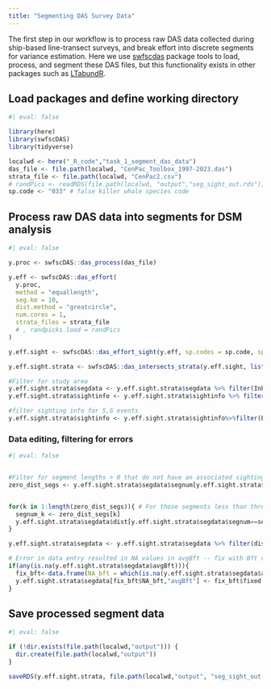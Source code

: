 ```yaml
---
title: "Segmenting DAS Survey Data"
---
```


The first step in our workflow is to process raw DAS data collected during ship-based line-transect surveys, and break effort into discrete segments for variance estimation. Here we use [swfscdas](https://swfsc.github.io/swfscDAS/) package tools to load, process, and segment these DAS files, but this functionality exists in other packages such as [LTabundR](https://pifsc-protected-species-division.github.io/LTabundR-vignette/index.html#installation).

## Load packages and define working directory

```r
#| eval: false

library(here)
library(swfscDAS)
library(tidyverse)

localwd <- here("_R_code","task_1_segment_das_data")
das_file <- file.path(localwd, "CenPac_Toolbox_1997-2023.das")
strata_file <- file.path(localwd, "CenPac2.csv")
# randPics <- readRDS(file.path(localwd, "output","seg_sight_out.rds"))[["randpicks"]] # Run this to maintain segments from previous processing of same das file, and load using argument below
sp.code <- "033" # false killer whale species code
```

## Process raw DAS data into segments for DSM analysis

```r
#| eval: false

y.proc <- swfscDAS::das_process(das_file)

y.eff <- swfscDAS::das_effort(
  y.proc, 
  method = "equallength", 
  seg.km = 10,
  dist.method = "greatcircle",
  num.cores = 1, 
  strata_files = strata_file
  # , randpicks.load = randPics 
)

y.eff.sight <- swfscDAS::das_effort_sight(y.eff, sp.codes = sp.code, sp.events = "S") # Arguments define which sightings to summarize 

y.eff.sight.strata <- swfscDAS::das_intersects_strata(y.eff.sight, list(InPoly = strata_file)) # Provides logical column to filter for strata 

#Filter for study area
y.eff.sight.strata$segdata <- y.eff.sight.strata$segdata %>% filter(InPoly == 1)
y.eff.sight.strata$sightinfo <- y.eff.sight.strata$sightinfo %>% filter(InPoly == 1)

#filter sighting info for S,G events
y.eff.sight.strata$sightinfo <- y.eff.sight.strata$sightinfo%>%filter(Event %in% c("S","G"))
```

### Data editing, filtering for errors

```r
#| eval: false


#Filter for segment lengths > 0 that do not have an associated sighting (threshold distance  = 0.1)
zero_dist_segs <- y.eff.sight.strata$segdata$segnum[y.eff.sight.strata$segdata$dist<0.1] #define which segments are less than threshold


for(k in 1:length(zero_dist_segs)){ # For those segments less than threshold, 
  segnum_k <- zero_dist_segs[k]
  y.eff.sight.strata$segdata$dist[y.eff.sight.strata$segdata$segnum==segnum_k] <-  ifelse(y.eff.sight.strata$segdata$nSI_033[y.eff.sight.strata$segdata$segnum==segnum_k] > 0, 0.11,0) # If there is a sighting, increase distance to 0.11 to avoid filtering out
}

y.eff.sight.strata$segdata <- y.eff.sight.strata$segdata %>% filter(dist > 0.1)

# Error in data entry resulted in NA values in avgBft -- fix with Bft values provided from das file 
if(any(is.na(y.eff.sight.strata$segdata$avgBft))){
  fix_bft<-data.frame(NA_bft = which(is.na(y.eff.sight.strata$segdata$avgBft)), fixed = c(5,6,6,5,5,4,4)) 
  y.eff.sight.strata$segdata[fix_bft$NA_bft,"avgBft"] <- fix_bft$fixed
}


```

## Save processed segment data

```r
#| eval: false

if (!dir.exists(file.path(localwd,"output"))) {
  dir.create(file.path(localwd,"output"))
}

saveRDS(y.eff.sight.strata, file.path(localwd,"output", "seg_sight_out.rds"))
```
